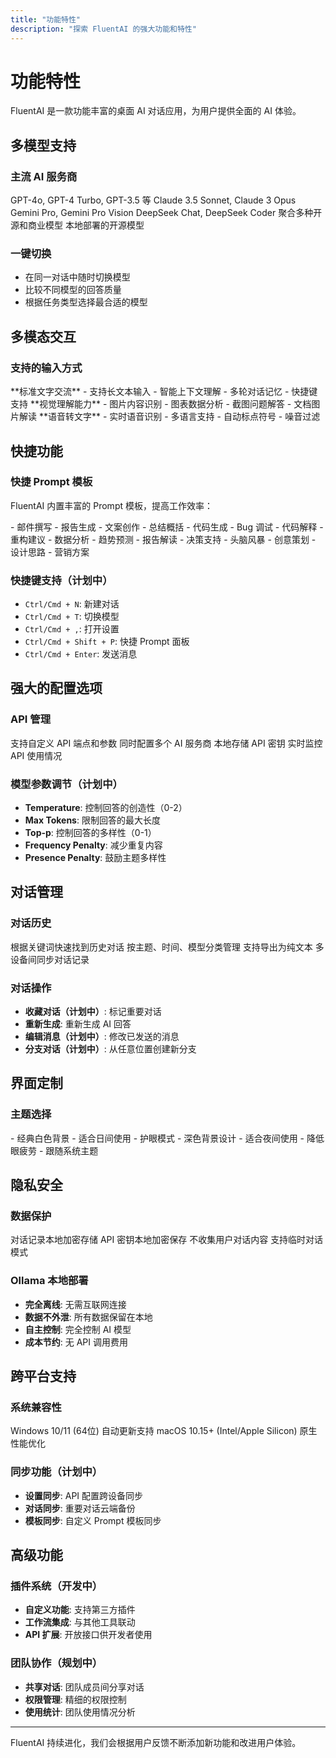 ```yaml
---
title: "功能特性"
description: "探索 FluentAI 的强大功能和特性"
---
```


# 功能特性

FluentAI 是一款功能丰富的桌面 AI 对话应用，为用户提供全面的 AI 体验。

## 多模型支持

### 主流 AI 服务商
<CardGroup cols={3}>
  <Card title="OpenAI" icon="server">
    GPT-4o, GPT-4 Turbo, GPT-3.5 等
  </Card>
  <Card title="Anthropic" icon="server">
    Claude 3.5 Sonnet, Claude 3 Opus
  </Card>
  <Card title="Google" icon="server">
    Gemini Pro, Gemini Pro Vision
  </Card>
  <Card title="DeepSeek" icon="server">
    DeepSeek Chat, DeepSeek Coder
  </Card>
  <Card title="OpenRouter" icon="server">
    聚合多种开源和商业模型
  </Card>
  <Card title="Ollama" icon="server">
    本地部署的开源模型
  </Card>
</CardGroup>

### 一键切换
- 在同一对话中随时切换模型
- 比较不同模型的回答质量
- 根据任务类型选择最合适的模型

## 多模态交互

### 支持的输入方式
<Tabs>
  <Tab title="文本输入">
    **标准文字交流**
    - 支持长文本输入
    - 智能上下文理解
    - 多轮对话记忆
    - 快捷键支持
  </Tab>
  
  <Tab title="图片分析">
    **视觉理解能力**
    - 图片内容识别
    - 图表数据分析
    - 截图问题解答
    - 文档图片解读
  </Tab>
  
  <Tab title="语音输入（计划中）">
    **语音转文字**
    - 实时语音识别
    - 多语言支持
    - 自动标点符号
    - 噪音过滤
  </Tab>
</Tabs>

## 快捷功能

### 快捷 Prompt 模板
FluentAI 内置丰富的 Prompt 模板，提高工作效率：

<CardGroup cols={2}>
  <Card title="写作助手" icon="pen">
    - 邮件撰写
    - 报告生成
    - 文案创作
    - 总结概括
  </Card>
  <Card title="编程助手" icon="code">
    - 代码生成
    - Bug 调试
    - 代码解释
    - 重构建议
  </Card>
  <Card title="分析助手" icon="chart-area">
    - 数据分析
    - 趋势预测
    - 报告解读
    - 决策支持
  </Card>
  <Card title="创意助手" icon="palette">
    - 头脑风暴
    - 创意策划
    - 设计思路
    - 营销方案
  </Card>
</CardGroup>

### 快捷键支持（计划中）
- `Ctrl/Cmd + N`: 新建对话
- `Ctrl/Cmd + T`: 切换模型
- `Ctrl/Cmd + ,`: 打开设置
- `Ctrl/Cmd + Shift + P`: 快捷 Prompt 面板
- `Ctrl/Cmd + Enter`: 发送消息

## 强大的配置选项

### API 管理
<Steps>
  <Step title="灵活配置">
    支持自定义 API 端点和参数
  </Step>
  <Step title="多供应商">
    同时配置多个 AI 服务商
  </Step>
  <Step title="本地存储">
    本地存储 API 密钥
  </Step>
  <Step title="使用统计（计划中）">
    实时监控 API 使用情况
  </Step>
</Steps>

### 模型参数调节（计划中）
- **Temperature**: 控制回答的创造性（0-2）
- **Max Tokens**: 限制回答的最大长度
- **Top-p**: 控制回答的多样性（0-1）
- **Frequency Penalty**: 减少重复内容
- **Presence Penalty**: 鼓励主题多样性

## 对话管理

### 对话历史
<CardGroup cols={2}>
  <Card title="智能搜索" icon="magnifying-glass">
    根据关键词快速找到历史对话
  </Card>
  <Card title="分类整理（计划中）" icon="folder">
    按主题、时间、模型分类管理
  </Card>
  <Card title="导出功能" icon="download">
    支持导出为纯文本
  </Card>
  <Card title="云端同步（计划中）" icon="cloud">
    多设备间同步对话记录
  </Card>
</CardGroup>

### 对话操作
- **收藏对话（计划中）**: 标记重要对话
- **重新生成**: 重新生成 AI 回答
- **编辑消息（计划中）**: 修改已发送的消息
- **分支对话（计划中）**: 从任意位置创建新分支

## 界面定制

### 主题选择
<Tabs>
  <Tab title="浅色主题">
    - 经典白色背景
    - 适合日间使用
    - 护眼模式
  </Tab>
  <Tab title="深色主题">
    - 深色背景设计
    - 适合夜间使用
    - 降低眼疲劳
  </Tab>
  <Tab title="自动切换">
    - 跟随系统主题
  </Tab>
</Tabs>


## 隐私安全

### 数据保护
<CardGroup cols={2}>
  <Card title="本地存储" icon="shield">
    对话记录本地加密存储
  </Card>
  <Card title="API 安全" icon="key">
    API 密钥本地加密保存
  </Card>
  <Card title="无数据收集" icon="eye-slash">
    不收集用户对话内容
  </Card>
  <Card title="隐私模式（计划中）" icon="mask">
    支持临时对话模式
  </Card>
</CardGroup>

### Ollama 本地部署
- **完全离线**: 无需互联网连接
- **数据不外泄**: 所有数据保留在本地
- **自主控制**: 完全控制 AI 模型
- **成本节约**: 无 API 调用费用

## 跨平台支持

### 系统兼容性
<CardGroup cols={2}>
  <Card title="Windows" icon="windows">
    Windows 10/11 (64位)
    自动更新支持
  </Card>
  <Card title="macOS" icon="apple">
    macOS 10.15+ (Intel/Apple Silicon)
    原生性能优化
  </Card>
</CardGroup>

### 同步功能（计划中）
- **设置同步**: API 配置跨设备同步
- **对话同步**: 重要对话云端备份
- **模板同步**: 自定义 Prompt 模板同步

## 高级功能

### 插件系统（开发中）
- **自定义功能**: 支持第三方插件
- **工作流集成**: 与其他工具联动
- **API 扩展**: 开放接口供开发者使用

### 团队协作（规划中）
- **共享对话**: 团队成员间分享对话
- **权限管理**: 精细的权限控制
- **使用统计**: 团队使用情况分析


---

<Note>
FluentAI 持续进化，我们会根据用户反馈不断添加新功能和改进用户体验。
</Note>